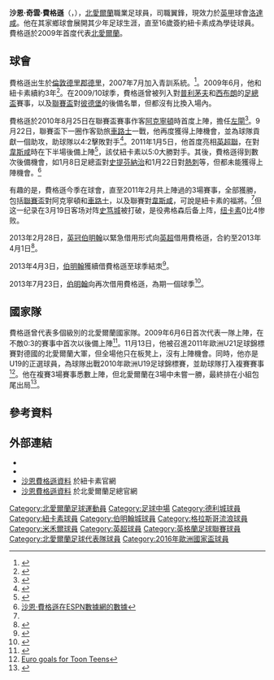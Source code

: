 {{NoteTA
|G1=足球
|G2=英超
|G3=FAcup
|G4=uefa
|T=zh-hans:萨内·弗格森;zh-hk:沙恩·費格遜;
|1=zh-hans:弗格森;zh-hk:費格遜;
|2=zh-hans:萨内·凱文·弗格森; zh-hk:沙恩·奇雲·費格遜;
}}
{{Infobox Football biography 2
| playername           = 沙恩·費格遜<br>Shane Ferguson
| image                = Shane Ferguson BCFC 2013.jpg
| image_size           = 200
| caption              =
| fullname             = Shane Kevin Ferguson<ref>{{Cite web |title=Clubs submit retained and released lists |url=http://www.premierleague.com/en-gb/news/news/2013-14/jun/premier-league-clubs-submit-retained-and-released-lists.html |publisher=Premier League |date=7 June 2013 |accessdate=28 October 2013 |archive-date=2013-07-13 |archive-url=https://www.webcitation.org/6I4e0zuBj?url=http://www.premierleague.com/en-gb/news/news/2013-14/jun/premier-league-clubs-submit-retained-and-released-lists.html |dead-url=no }}</ref>
| dateofbirth          = {{birth date and age|1991|7|12|df=y}}
| birth_place          = {{NIR}}[[德里_(北愛爾蘭)|德里]]
| height               = {{height|m=1.78}}<ref>{{cite web |url=http://www.premierleague.com/en-gb/players/profile.html/shane-ferguson |title=Player profile: Shane Ferguson |accessdate=28 October 2013 |publisher=Premier League |archive-date=2013-10-30 |archive-url=https://web.archive.org/web/20131030090318/http://www.premierleague.com/en-gb/players/profile.html/shane-ferguson |dead-url=no }}</ref>
| position             = [[中場|左翼]]、[[左閘|左閘]]
| currentclub          = [[罗瑟勒姆足球俱乐部|洛達咸]]
| clubnumber           = 17
| youthyears1          = 2001–2007 | youthclubs1 = [[德利城足球俱乐部|德利城]]
| youthyears2          = 2007–2009 | youthclubs2 = [[纽卡斯尔联足球俱乐部|纽卡斯尔联]]
| years1 = 2009– 2016| clubs1 = [[纽卡斯尔联足球俱乐部|纽卡斯尔联]]        | caps1 = 23 | goals1 = 0
| years2 = 2013      | clubs2 = → [[伯明翰足球會|伯明翰]] | caps2 = 11 | goals2 = 1
| years3 = 2013–2014 | clubs3 = → [[伯明翰足球會|伯明翰]] | caps3 = 18 | goals3 = 0
| years4 = 2015      | clubs4 = → [[流浪者足球俱乐部|流浪者]]                 | caps4 = 0  | goals4 = 0
| years5 = 2015–2016 | clubs5 = → [[米尔沃尔足球俱乐部|米尔沃尔]]               | caps5 = 25 | goals5 = 2
| years6 = 2016–2021 | clubs6 = [[米尔沃尔足球俱乐部|米尔沃尔]]                        | caps6 = 155 | goals6 = 5
| years7 = 2021– | clubs7 = [[罗瑟勒姆足球俱乐部|洛達咸]]                        | caps7 = 11 | goals7 = 0
| nationalyears1 = 2007–2008 | nationalteam1 = 北愛爾蘭U17
| nationalcaps1  = 8  | nationalgoals1 = 0
| nationalyears2 = 2008–2009 | nationalteam2 = [[北愛爾蘭19歲以下足球代表隊|北愛爾蘭U19]]
| nationalcaps2  = 16 | nationalgoals2 = 3
| nationalyears3 = 2008–2012 | nationalteam3 = [[北愛爾蘭21歲以下足球代表隊|北愛爾蘭U21]]
| nationalcaps3  = 11 | nationalgoals3 = 0
| nationalyears4 = 2009      | nationalteam4 = [[w:en:Northern_Ireland_B_national_football_team|北愛爾蘭B隊]]
| nationalcaps4  = 1  | nationalgoals4 = 0
| nationalyears5 = 2009–     | nationalteam5 = [[北愛爾蘭足球代表隊|北愛爾蘭]]
| nationalcaps5  = 50 | nationalgoals5 = 2
| pcupdate             = 2021年11月2日
| ntupdate             = 2021年10月12日
}}

'''沙恩·奇雲·費格遜'''（{{lang-en|'''Shane Kevin Ferguson'''}}，{{bd|1991年|7月12日}}），[[北愛爾蘭|北愛爾蘭]]職業足球員，司職翼鋒，現效力於[[英格蘭足球甲級聯賽|英甲]]球會[[罗瑟勒姆足球俱乐部|洛達咸]]。他在其家鄉球會展開其少年足球生涯，直至16歲簽約紐卡素成為學徒球員。費格遜於2009年首度代表[[北愛爾蘭足球代表隊|北愛爾蘭]]。

==球會==
費格遜出生於[[倫敦德里郡|倫敦德里郡]][[德里_(北愛爾蘭)|德里]]，2007年7月加入{{fc|紐卡素}}青訓系統。<ref name="Shane Ferguson">{{cite web
 |title      = Shane Ferguson
 |url        = http://www.nufc.premiumtv.co.uk/articles/shane-ferguson-20080313_2268821_1264444
 |publisher  = Newcastle United F.C.
 |accessdate = 6 December 2009
}}{{dead link|date=2018年3月 |bot=InternetArchiveBot |fix-attempted=yes }}</ref>。2009年6月，他和紐卡素續約3年<ref>{{citenews|title=Toon starlet signed new deal|url=http://www.shieldsgazette.com/sport/Toon-starlet-signs-new-deal.5396489.jp?CommentPage=1&CommentPageLength=10|publisher=''[[Shields_Gazette|Shields Gazette]]''|date=24 June 2009}}{{Dead link|date=2019年11月 |bot=InternetArchiveBot |fix-attempted=yes }}</ref>。在2009/10球季，費格遜曾被列入對[[普利茅夫|普利茅夫]]和[[西布朗|西布朗]]的[[英格蘭足總盃|足總盃]]賽事，以及[[英格蘭聯賽盃|聯賽盃]]對[[皮特堡联足球俱乐部|彼德堡]]的後備名單，但都沒有比換入場內。

費格遜於2010年8月25日在聯賽盃賽事作客[[阿克寧頓|阿克寧頓]]時首度上陣，擔任[[左閘|左閘]]<ref name="Accrington Stanley 2 - NUFC 3">{{cite web
| title = Accrington Stanley 2 - NUFC 3
| url = http://www.nufc.co.uk/page/Match/Report/0,,10278~2134745,00.html
| publisher = Newcastle United F.C.
| date = 25 August 2010
| accessdate = 25 September 2010
| archive-date = 2010-12-04
| archive-url = https://web.archive.org/web/20101204214059/http://www.nufc.co.uk/page/Match/Report/0,,10278~2134745,00.html
| dead-url = no
}}</ref>。9月22日，聯賽盃下一圈作客勁旅[[車路士|車路士]]一戰，他再度獲得上陣機會，並為球隊貢獻一個助攻，助球隊以4:2擊敗對手<ref name="Chelsea 3 - 4 Newcastle">{{cite web
| title = Chelsea 3 - 4 Newcastle
| url = http://news.bbc.co.uk/sport1/hi/football/league_cup/9010051.stm
| publisher = BBC Sport
| date = 22 September 2010
| accessdate = 25 September 2010
| archive-date = 2017-08-08
| archive-url = https://web.archive.org/web/20170808182736/http://news.bbc.co.uk/sport1/hi/football/league_cup/9010051.stm
| dead-url = no
}}</ref>。2011年1月5日，他首度亮相[[英超聯|英超聯]]，在對[[韋斯咸|韋斯咸]]時在下半場後備上陣<ref name="Newcastle v West Ham">{{cite web
| title = Newcastle v West Ham
| url = http://news.bbc.co.uk/sport1/hi/football/eng_prem/9331257.stm
| publisher = BBC Sport
| date = 5 January 2011
| accessdate = 5 January 2011
| archive-date = 2016-01-12
| archive-url = https://web.archive.org/web/20160112212351/http://news.bbc.co.uk/sport1/hi/football/eng_prem/9331257.stm
| dead-url = no
}}</ref>，該仗紐卡素以5:0大勝對手。其後，費格遜得到數次後備機會，如1月8日足總盃對[[史提芬納治|史提芬納治]]和1月22日對[[熱刺|熱刺]]等，但都未能獲得上陣機會。<ref name="espn">[http://soccernet.espn.go.com/player/_/id/135370/shane-ferguson?cc=4716 沙恩·費格遜在ESPN數據網的數據]</ref>

有趣的是，費格遜今季在球會，直至2011年2月共上陣過的3場賽事，全部獲勝，包括[[聯賽盃|聯賽盃]]對阿克寧頓和[[車路士|車路士]]，以及聯賽對[[韋斯咸|韋斯咸]]，可說是紐卡素的福將。<ref name="espn"/>但这一纪录在3月19日客场对阵[[史笃城|史笃城]]被打破，是役弗格森后备上阵，[[纽卡素|纽卡素]]0比4惨败。

2013年2月28日，[[英冠|英冠]][[伯明翰足球會|伯明翰]]以緊急借用形式向[[英超|英超]]{{fc|紐卡素}}借用費格遜，合約至2013年4月1日<ref>{{cite news |language=en |url=http://www.bbc.co.uk/sport/0/football/21615350 |title=Birmingham City: Newcastle's Shane Ferguson signs on loan |publisher=''[[BBC_Sport|BBC Sport]]'' |date=2012-02-28 |accessdate=2013-10-07 |archive-date=2013-10-17 |archive-url=https://web.archive.org/web/20131017183653/http://www.bbc.co.uk/sport/0/football/21615350 |dead-url=no }}</ref>。

2013年4月3日，[[伯明翰足球會|伯明翰]]獲{{fc|紐卡素}}續借費格遜至球季結朿<ref>{{cite news |language=en |url=http://www.bbc.co.uk/sport/0/football/22018556 |title=Birmingham City: Newcastle's Shane Ferguson extends loan deal |publisher=''[[BBC_Sport|BBC Sport]]'' |date=2012-04-03 |accessdate=2013-10-07 |archive-date=2013-10-17 |archive-url=https://web.archive.org/web/20131017020519/http://www.bbc.co.uk/sport/0/football/22018556 |dead-url=no }}</ref>。

2013年7月23日，[[伯明翰足球會|伯明翰]]向{{fc|紐卡素}}再次借用費格遜，為期一個球季<ref>{{cite news |language=en |url=http://www.bbc.co.uk/sport/0/football/23426989 |title=Birmingham sign Newcastle United's Shane Ferguson on loan |publisher=''[[BBC_Sport|BBC Sport]]'' |date=2012-07-23 |accessdate=2013-10-07 |archive-date=2013-10-16 |archive-url=https://web.archive.org/web/20131016200247/http://www.bbc.co.uk/sport/0/football/23426989 |dead-url=no }}</ref>。

==國家隊==
費格遜曾代表多個級別的北愛爾蘭國家隊。2009年6月6日首次代表{{nft|北愛爾蘭}}一隊上陣，在不敵{{nft|意大利}}0:3的賽事中首次以後備上陣<ref name="Italy 3-0 Northern Ireland">{{cite news
| title = Italy 3–0 Northern Ireland
| url = http://news.bbc.co.uk/sport1/hi/football/internationals/8087413.stm
| publisher = BBC Sport
| date = 6 June 2009
| accessdate = 6 June 2009
| archive-date = 2017-09-07
| archive-url = https://web.archive.org/web/20170907221025/http://news.bbc.co.uk/sport1/hi/football/internationals/8087413.stm
| dead-url = no
}}</ref>。11月13日，他被召進2011年歐洲U21足球錦標賽對德國的北愛爾蘭大軍，但全場他只在板凳上，沒有上陣機會。同時，他亦是U19的正選球員，為球隊出戰2010年歐洲U19足球錦標賽，並助球隊打入複賽賽事<ref>[http://www.nufc.premiumtv.co.uk/articles/euro-goals-for-toon-teens-20091013_2268809_1824740 Euro goals for Toon Teens]{{dead link|date=2018年1月 |bot=InternetArchiveBot |fix-attempted=yes }}</ref>。他在複賽3場賽事悉數上陣，但北愛爾蘭在3場中未嘗一勝，最終排在小組包尾出局<ref>{{citenews|title=U19s complete qualifiers|url=http://www.irishfa.com/the-ifa/news/5715/u19s-complete-qualifiers/|publisher=[[Irish_Football_Association|Irish FA]]|date=26 May 2010|accessdate=2011-02-05|archive-date=2013-01-26|archive-url=https://archive.is/20130126095858/http://www.irishfa.com/the-ifa/news/5715/u19s-complete-qualifiers/|dead-url=no}}</ref>。

==參考資料==
{{reflist}}

==外部連結==
*{{soccerway}}
*{{soccerbase|id=51539|name=Shane Ferguson}}
*[http://www.nufc.premiumtv.co.uk/articles/shane-ferguson-20080313_2268821_1264444 沙恩費格遜資料]{{dead link|date=2018年3月 |bot=InternetArchiveBot |fix-attempted=yes }} 於紐卡素官網
*[http://www.irishfa.com/squad-profiles/2302/under-21/shane-ferguson-midfielder/ 沙恩費格遜資料] {{Wayback|url=http://www.irishfa.com/squad-profiles/2302/under-21/shane-ferguson-midfielder/ |date=20100413114535 }} 於北愛爾蘭足總官網

{{2016年歐洲國家盃北愛爾蘭參賽名單}}

{{DEFAULTSORT:Ferguson, Shane}}
[[Category:北愛爾蘭足球運動員|Category:北愛爾蘭足球運動員]]
[[Category:足球中場|Category:足球中場]]
[[Category:德利城球員|Category:德利城球員]]
[[Category:紐卡素球員|Category:紐卡素球員]]
[[Category:伯明翰城球員|Category:伯明翰城球員]]
[[Category:格拉斯哥流浪球員|Category:格拉斯哥流浪球員]]
[[Category:米禾爾球員|Category:米禾爾球員]]
[[Category:英超球員|Category:英超球員]]
[[Category:英格蘭足球聯賽球員|Category:英格蘭足球聯賽球員]]
[[Category:北愛爾蘭足球代表隊球員|Category:北愛爾蘭足球代表隊球員]]
[[Category:2016年歐洲國家盃球員|Category:2016年歐洲國家盃球員]]